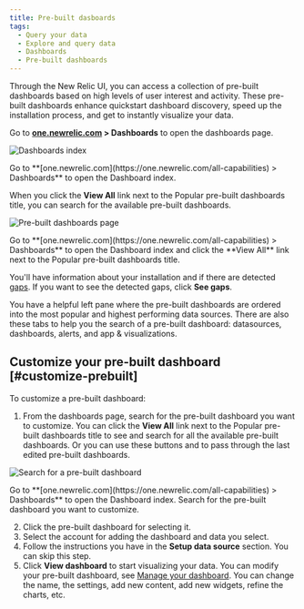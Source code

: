 ```yaml
---
title: Pre-built dasboards
tags:
  - Query your data
  - Explore and query data
  - Dashboards
  - Pre-built dashboards
---
```






Through the New Relic UI, you can access a collection of pre-built dashboards based on high levels of user interest and activity. These pre-built dashboards enhance quickstart dashboard discovery, speed up the installation process, and get to instantly visualize your data.

Go to **[one.newrelic.com](https://one.newrelic.com/all-capabilities) > Dashboards** to open the dashboards page.

<img
  title="Dashboards index"
  alt="Dashboards index"
  src={dashboardsDashboardIndex}
/>

<figcaption>
  Go to **[one.newrelic.com](https://one.newrelic.com/all-capabilities) > Dashboards** to open the Dashboard index.
</figcaption>

When you click the **View All** link next to the Popular pre-built dashboards title, you can search for the available pre-built dashboards. 


<img
  title="Pre-built dashboards page"
  alt="Pre-built dashboards page"
  src={dashboardsPrebuiltViewAll}
/>

<figcaption>
  Go to **[one.newrelic.com](https://one.newrelic.com/all-capabilities) > Dashboards** to open the Dashboard index and click the **View All** link next to the Popular pre-built dashboards title.
</figcaption>


You'll have information about your installation and if there are detected [gaps](/docs/alerts-applied-intelligence/applied-intelligence/alert-coverage-gaps/). If you want to see the detected gaps, click **See gaps**.

You have a helpful left pane where the pre-built dashboards are ordered into the most popular and highest performing data sources. There are also these tabs to help you the search of a pre-built dashboard: datasources, dashboards, alerts, and app & visualizations.

## Customize your pre-built dashboard [#customize-prebuilt]

To customize a pre-built dashboard:

1. From the dashboards page, search for the pre-built dashboard you want to customize. You can click the **View All** link next to the Popular pre-built dashboards title to see and search for all the available pre-built dashboards. Or you can use these buttons <Icon name="fe-edit-2"/> and <Icon name="fe-edit-2"/> to pass through the last edited pre-built dashboards.

<img
  title="Search for a pre-built dashboard"
  alt="Search for a pre-built dashboard"
  src={dashboardsPrebuiltSearch}
/>

<figcaption>
  Go to **[one.newrelic.com](https://one.newrelic.com/all-capabilities) > Dashboards** to open the Dashboard index. Search for the pre-built dashboard you want to customize.
</figcaption>

2. Click the pre-built dashboard for selecting it.
3. Select the account for adding the dashboard and data you select.
4. Follow the instructions you have in the **Setup data source** section. You can skip this step.
5. Click **View dashboard** to start visualizing your data. You can modify your pre-built dashboard, see [Manage your dashboard](/docs/query-your-data/explore-query-data/dashboards/manage-your-dashboard/). You can change the name, the settings, add new content, add new widgets, refine the charts, etc.